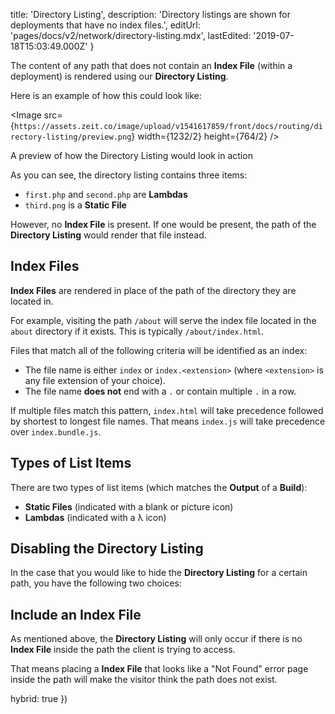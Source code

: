 
  title: 'Directory Listing',
  description:
    'Directory listings are shown for deployments that have no index files.',
  editUrl: 'pages/docs/v2/network/directory-listing.mdx',
  lastEdited: '2019-07-18T15:03:49.000Z'
}

The content of any path that does not contain an **Index File** (within a deployment) is rendered using our **Directory Listing**.

Here is an example of how this could look like:

<Image src={`https://assets.zeit.co/image/upload/v1541617859/front/docs/routing/directory-listing/preview.png`}
  width={1232/2}
  height={764/2}
/>
<Caption>A preview of how the Directory Listing would look in action</Caption>

As you can see, the directory listing contains three items:

- `first.php` and `second.php` are **Lambdas**
- `third.png` is a **Static File**

However, no **Index File** is present. If one would be present, the path of the **Directory Listing** would render that file instead.

## Index Files

**Index Files** are rendered in place of the path of the directory they are located in.

For example, visiting the path `/about` will serve the index file located in the `about` directory if it exists. This is typically `/about/index.html`.

Files that match all of the following criteria will be identified as an index:

- The file name is either `index` or `index.<extension>` (where `<extension>` is any file extension of your choice).
- The file name **does not** end with a `.` or contain multiple `.` in a row.

If multiple files match this pattern, `index.html` will take precedence followed by shortest to longest file names. That means `index.js` will take precedence over `index.bundle.js`.

## Types of List Items

There are two types of list items (which matches the **Output** of a **Build**):

- **Static Files** (indicated with a blank or picture icon)
- **Lambdas** (indicated with a λ icon)

## Disabling the Directory Listing

In the case that you would like to hide the **Directory Listing** for a certain path, you have the following two choices:

## Include an Index File

As mentioned above, the **Directory Listing** will only occur if there is no **Index File** inside the path the client is trying to access.

That means placing a **Index File** that looks like a "Not Found" error page inside the path will make the visitor think the path does not exist.

  hybrid: true
})
